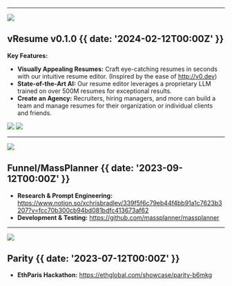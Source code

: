 

---

![](~/common/images/builder-2.png)

## vResume v0.1.0 {{  date: '2024-02-12T00:00Z' }}

**Key Features:**

- **Visually Appealing Resumes:** Craft eye-catching resumes in seconds with our intuitive resume editor. (Inspired by the ease of http://v0.dev)
- **State-of-the-Art AI:** Our resume editor leverages a proprietary LLM trained on over 500M resumes for exceptional results.
- **Create an Agency:** Recruiters, hiring managers, and more can build a team and manage resumes for their organization or individual clients and friends.

![](~/common/images/builder-release.png)
![](~/common/images/0x-release.png)

---

![](~/common/images/parity.png)

## Funnel/MassPlanner {{  date: '2023-09-12T00:00Z' }}

- **Research & Prompt Engineering:** https://www.notion.so/xchrisbradley/339f5f6c79eb44f4bb91a1c7623b3207?v=fcc70b300cb94bd081bdfc413673af62
- **Development & Testing:** https://github.com/massplanner/massplanner

---

![](~/common/images/paris.png)

## Parity {{  date: '2023-07-12T00:00Z' }}

- **EthParis Hackathon:** https://ethglobal.com/showcase/parity-b6mkg
